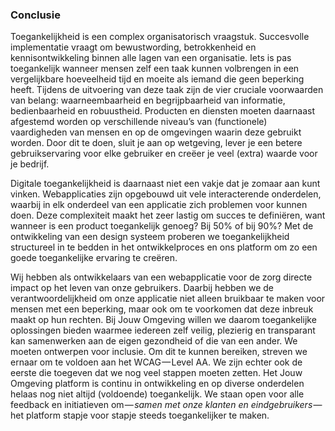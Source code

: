 
<TableOfContentSection chapter="chapter-05" topic="Conclusie">

### Conclusie

Toegankelijkheid is een complex organisatorisch vraagstuk. Succesvolle implementatie vraagt om bewustwording, betrokkenheid en kennisontwikkeling binnen alle lagen van een organisatie. Iets is pas toegankelijk wanneer mensen zelf een taak kunnen volbrengen in een vergelijkbare hoeveelheid tijd en moeite als iemand die geen beperking heeft. Tijdens de uitvoering van deze taak zijn de vier cruciale voorwaarden van belang: waarneembaarheid en begrijpbaarheid van informatie, bedienbaarheid en robuustheid. Producten en diensten moeten daarnaast afgestemd worden op verschillende niveau’s van (functionele) vaardigheden van mensen en op de omgevingen waarin deze gebruikt worden. Door dit te doen, sluit je aan op wetgeving, lever je een betere gebruikservaring voor elke gebruiker en creëer je veel (extra) waarde voor je bedrijf.

Digitale toegankelijkheid is daarnaast niet een vakje dat je zomaar aan kunt vinken. Webapplicaties zijn opgebouwd uit vele interacterende onderdelen, waarbij in elk onderdeel van een applicatie zich problemen voor kunnen doen. Deze complexiteit maakt het zeer lastig om succes te definiëren, want wanneer is een product toegankelijk genoeg? Bij 50% of bij 90%? Met de ontwikkeling van een design systeem proberen we toegankelijkheid structureel in te bedden in het ontwikkelproces en ons platform om zo een goede toegankelijke ervaring te creëren.

Wij hebben als ontwikkelaars van een webapplicatie voor de zorg directe impact op het leven van onze gebruikers. Daarbij hebben we de verantwoordelijkheid om onze applicatie niet alleen bruikbaar te maken voor mensen met een beperking, maar ook om te voorkomen dat deze inbreuk maakt op hun rechten. Bij Jouw Omgeving willen we daarom toegankelijke oplossingen bieden waarmee iedereen zelf veilig, plezierig en transparant kan samenwerken aan de eigen gezondheid of die van een ander. We moeten ontwerpen voor inclusie. Om dit te kunnen bereiken, streven we ernaar om te voldoen aan het WCAG — Level AA. We zijn echter ook de eerste die toegeven dat we nog veel stappen moeten zetten. Het Jouw Omgeving platform is continu in ontwikkeling en op diverse onderdelen helaas nog niet altijd (voldoende) toegankelijk. We staan open voor alle feedback en initiatieven om — *samen met onze klanten en eindgebruikers* — het platform stapje voor stapje steeds toegankelijker te maken.

</TableOfContentSection>
